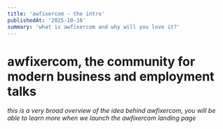 ```yaml
---
title: 'awfixercom - the intro'
publishedAt: '2025-10-16'
summary: 'what is awfixercom and why will you love it?'
---
```


# awfixercom, the community for modern business and employment talks

_this is a very broad overview of the idea behind awfixercom, you will be able to learn more when we launch the awfixercom landing page_
